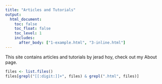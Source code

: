 ```yaml
---
title: "Articles and Tutorials"
output: 
  html_document:
    toc: false
    toc_float: false
    toc_level: 1
    includes:
      after_body: ["1-example.html", "3-inline.html"]
---
```



This site contains articles and tutorials by jerad hoy, check out my About page.

```r
files <- list.files()
files[grepl("[[:digit:]]+", files) & grepl(".html", files)]
```

